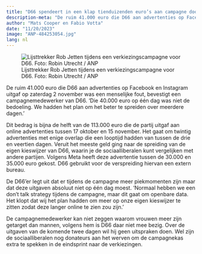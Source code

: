 ```yaml
---
title: "D66 spendeert in een klap tienduizenden euro’s aan campagne door ‘menselijke fout’"
description-meta: "De ruim 41.000 euro die D66 aan advertenties op Facebook en Instagram uitgaf op zaterdag 2 november was een menselijke fout, bevestigt een campagnemedewerker van D66."
author: "Mats Cooper en Fabio Votta"
date: "11/20/2023"
image: "ANP-484253054.jpg"
lang: nl
---
```


![Lijsttrekker Rob Jetten tijdens een verkiezingscampagne voor D66. Foto: Robin Utrecht / ANP](ANP-484253054.jpg)

De ruim 41.000 euro die D66 aan advertenties op Facebook en Instagram uitgaf op zaterdag 2 november was een menselijke fout, bevestigt een campagnemedewerker van D66. ‘Die 40.000 euro op één dag was niet de bedoeling. We hadden het plan om het beter te spreiden over meerdere dagen.’

Dit bedrag is bijna de helft van de 113.000 euro die de partij uitgaf aan online advertenties tussen 17 oktober en 15 november. Het gaat om twintig advertenties met enige overlap die een looptijd hadden van tussen de drie en veertien dagen. Veruit het meeste geld ging naar de spreiding van de eigen kieswijzer van D66, waarin je de sociaalliberalen kunt vergelijken met andere partijen. Volgens Meta heeft deze advertentie tussen de 30.000 en 35.000 euro gekost. D66 gebruikt voor de verspreiding hiervan een extern bureau.

De D66’er legt uit dat er tijdens de campagne meer piekmomenten zijn maar dat deze uitgaven absoluut niet op één dag moest. ‘Normaal hebben we een don’t talk strategy tijdens de campagne, maar dit gaat om openbare data. Het klopt dat wij het plan hadden om meer op onze eigen kieswijzer te zitten zodat deze langer online te zien zou zijn.’

De campagnemedewerker kan niet zeggen waarom vrouwen meer zijn getarget dan mannen, volgens hem is D66 daar niet mee bezig. Over de uitgaven van de komende twee dagen wil hij geen uitspraken doen. Wel zijn de sociaalliberalen nog donateurs aan het werven om de campagnekas extra te spekken in de eindsprint naar de verkiezingen.